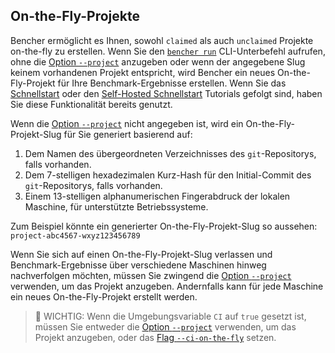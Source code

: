 ## On-the-Fly-Projekte

Bencher ermöglicht es Ihnen, sowohl `claimed` als auch `unclaimed` Projekte on-the-fly zu erstellen.
Wenn Sie den <code><a href="/de/docs/explanation/bencher-run/">bencher run</a></code> CLI-Unterbefehl aufrufen,
ohne die [Option `--project`][project option] anzugeben oder wenn der angegebene Slug keinem vorhandenen Projekt entspricht,
wird Bencher ein neues On-the-Fly-Projekt für Ihre Benchmark-Ergebnisse erstellen.
Wenn Sie das [Schnellstart][quick start] oder den [Self-Hosted Schnellstart][self-hosted quick start] Tutorials gefolgt sind,
haben Sie diese Funktionalität bereits genutzt.

Wenn die [Option `--project`][project option] nicht angegeben ist, wird ein On-the-Fly-Projekt-Slug für Sie generiert basierend auf:

1. Dem Namen des übergeordneten Verzeichnisses des `git`-Repositorys, falls vorhanden.
2. Dem 7-stelligen hexadezimalen Kurz-Hash für den Initial-Commit des `git`-Repositorys, falls vorhanden.
3. Einem 13-stelligen alphanumerischen Fingerabdruck der lokalen Maschine, für unterstützte Betriebssysteme.

Zum Beispiel könnte ein generierter On-the-Fly-Projekt-Slug so aussehen: `project-abc4567-wxyz123456789`

Wenn Sie sich auf einen On-the-Fly-Projekt-Slug verlassen und Benchmark-Ergebnisse über verschiedene Maschinen hinweg nachverfolgen möchten,
müssen Sie zwingend die [Option `--project`][project option] verwenden, um das Projekt anzugeben.
Andernfalls kann für jede Maschine ein neues On-the-Fly-Projekt erstellt werden.

> 🐰 WICHTIG: Wenn die Umgebungsvariable `CI` auf `true` gesetzt ist,
> müssen Sie entweder die [Option `--project`][project option] verwenden, um das Projekt anzugeben,
> oder das [Flag `--ci-on-the-fly`][ci on the fly] setzen.

[project option]: /de/docs/explanation/bencher-run/#--project-project
[quick start]: /de/docs/tutorial/quick-start/
[self-hosted quick start]: /de/docs/tutorial/docker/
[ci on the fly]: /de/docs/explanation/bencher-run/#--ci-on-the-fly
